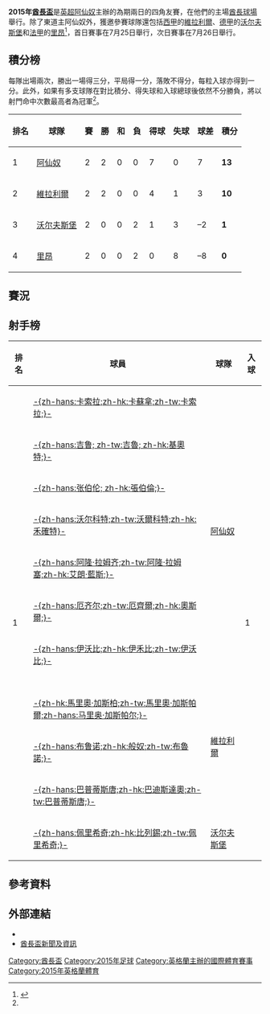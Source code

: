 {{noteta|G1=足球|G2=FAcup|G3=arsenal|G4=德甲|G5=laliga
}}
{{Infobox International Football Competition
| year = 2015
| image = 
| size = 
| dates = 2015年7月25至26日
| country = 英格蘭
| num_teams = 4
| confederations = 1
| venues = 1
| cities = 1
| champion_other = {{flagicon|ENG}} [[阿仙奴|阿仙奴]]
| count = 4
| second_other = {{flagicon|ESP}} [[比利亞雷阿爾足球俱樂部|維拉利爾]]
| third_other = {{flagicon|GER}} [[沃尔夫斯堡足球俱乐部|沃尔夫斯堡]]
| fourth_other = {{flagicon|FRA}} [[奥林匹克里昂|里昂]]
| matches = 4
| goals = 12
| top_scorer = 12位球員（1球）
| prevseason = [[2014年酋長盃|2014]]
| nextseason = [[2017年酋長盃|2017]]
}}
'''2015年[[酋長盃|酋長盃]]'''是[[英超|英超]][[阿仙奴|阿仙奴]]主辦的為期兩日的四角友賽，在他們的主場[[酋長球場|酋長球場]]舉行。除了東道主阿仙奴外，獲邀參賽球隊還包括[[西甲|西甲]]的[[比利亞雷阿爾足球俱樂部|維拉利爾]]、[[德甲|德甲]]的[[沃尔夫斯堡足球俱乐部|沃尔夫斯堡]]和[[法甲|法甲]]的[[奥林匹克里昂|里昂]]<ref name=arsenal>{{cite web|url= http://www.arsenal.com/news/news-archive/20150518/emirates-cup-2015-line-up-confirmed|title= Emirates Cup 2015 line-up confirmed|work= Arsenal.com|date= 2015-05-18|accessdate= 2017-04-26|language= en|archive-date= 2020-02-09|archive-url= https://web.archive.org/web/20200209090254/https://www.arsenal.com/news/news-archive/20150518/emirates-cup-2015-line-up-confirmed|dead-url= no}}</ref>，首日賽事在7月25日舉行，次日賽事在7月26日舉行。

==積分榜==
每隊出場兩次，勝出一場得三分，平局得一分，落敗不得分，每粒入球亦得到一分。此外，如果有多支球隊在對比積分、得失球和入球總球後依然不分勝負，將以射門命中次數最高者為冠軍<ref name=arsenal/>。
{|class="wikitable" style="text-align: center;"
|-
!排名
!球隊
!賽
!勝
!和
!負
!得球
!失球
!球差
!積分
|-
|1
|align="left"|{{flagicon|ENG}} [[阿仙奴|阿仙奴]]
|2 || 2 || 0 || 0 || 7 || 0 || 7 || '''13'''
|-

|2
|align="left"|{{flagicon|ESP}} [[比利亞雷阿爾足球俱樂部|維拉利爾]]
|2 || 2 || 0 || 0 || 4 || 1 || 3 || '''10'''
|-

|3
|align="left"|{{flagicon|GER}} [[沃尔夫斯堡足球俱乐部|沃尔夫斯堡]]
|2 || 0 || 0 || 2 || 1 || 3 || –2 || '''1'''
|-

|4
|align="left"|{{flagicon|FRA}} [[奥林匹克里昂|里昂]]
|2 || 0 || 0 || 2 || 0 || 8 || –8 || '''0'''
|}

==賽況==
{{football box
|date       = 2015年7月25日
|time       = [[英国夏令时|英国夏令时]]14：00
|team1      = [[沃尔夫斯堡足球俱乐部|沃尔夫斯堡]] {{flagicon|GER}}
|score      = 1–2
|goals1     = [[伊萬·佩里希奇|-{zh-hans:佩里希奇;zh-hk:比列錫;zh-tw:佩里希奇;}-]] {{goal|10}}
|goals2     = [[馬里奥·加斯帕爾·佩雷茲|-{zh-hk:馬里奧·加斯柏;zh-tw:馬里奧·加斯帕爾;zh-hans:马里奥·加斯帕尔;}-]] {{goal|8}}<br />{{link-en|納胡爾·萊瓦|Matías Nahuel}} {{goal|16}}
|report     = [http://www.arsenal.com/news/news-archive/20150725/wolfsburg-1-2-villarreal-match-report 報告]
|team2      = {{flagicon|SPA}} [[比利亞雷阿爾足球俱樂部|維拉利爾]]
|stadium    = [[倫敦|倫敦]][[酋長球場|酋長球場]]
|attendance = 56,690
|referee    = 波比·馬德利（Robert Madley）（{{nfa|ENG}}）
}}
{{football box
|date       = 2015年7月25日
|time       = [[英国夏令时|英国夏令时]]16：20
|team1      = [[阿仙奴|阿仙奴]] {{flagicon|ENG}}
|score      = 6–0
|report     = [http://www.arsenal.com/match/report/1415/post/first-team/arsenal-v-lyon-match-report 報告]
|team2      = {{flagicon|FRA}} [[奥林匹克里昂|里昂]]
|goals1     = [[奥利弗·吉鲁|-{zh-hans:吉鲁; zh-tw:吉魯; zh-hk:基奧特;}-]] {{goal|29}}<br />[[亚历克斯·奥克斯雷德-张伯伦|-{zh-hans:张伯伦; zh-hk:張伯倫;}-]] {{goal|33}}<br />[[阿莱克斯·伊沃比|-{zh-hans:伊沃比; zh-tw:伊沃比; zh-hk:伊禾比;}-]] {{goal|35}}<br />[[阿隆·拉姆塞|-{zh-hans:阿隆·拉姆齐;zh-tw:阿隆·拉姆塞;zh-hk:艾朗·藍斯;}-]] {{goal|38}}<br />[[梅苏特·厄齐尔|-{zh-hans:厄齐尔;zh-tw:厄齊爾;zh-hk:奧斯爾;}-]] {{goal|61}}<br />[[辛迪·卡蘇拿|-{zh-hans:卡索拉;zh-hk:卡蘇拿;zh-tw:卡索拉;}-]] {{goal|84}}
|goals2     = 
|stadium    = [[倫敦|倫敦]][[酋長球場|酋長球場]]
|attendance = 56,690
|referee    = [[莊拿芬·摩斯|莊拿芬·摩斯]] （{{nfa|ENG}}）
}}
{{football box
|date       = 2015年7月26日
|time       = [[英国夏令时|英国夏令时]]14：00
|team1      = [[奥林匹克里昂|里昂]] {{flagicon|FRA}}
|score      = 0–2
|report     = [http://www.arsenal.com/news/news-archive/20150726/lyon-0-2-villarreal-match-report 報告]
|team2      = {{flagicon|ESP}} [[比利亞雷阿爾足球俱樂部|維拉利爾]]
|goals1     = 
|goals2     = [[布魯諾·索里亞諾|-{zh-hans:布鲁诺;zh-hk:般奴;zh-tw:布魯諾;}-]] {{goal|31|pen.}}<br />[[萊奧·巴普蒂斯塔奧|-{zh-hans:巴普蒂斯唐;zh-hk:巴迪斯達奧;zh-tw:巴普蒂斯唐;}-]] {{goal|54}}
|stadium    = [[倫敦|倫敦]][[酋長球場|酋長球場]]
|attendance = 59,918
|referee    = 佐藤流司（Ryuji Sato）（{{nfa|JPN}}）
}}
{{football box
|date       = 2015年7月26日
|time       = [[英国夏令时|英国夏令时]]16：20
|team1      = [[阿仙奴|阿仙奴]] {{flagicon|ENG}}
|score      = 1–0
|report     = [http://www.arsenal.com/match/report/1415/post/first-team/arsenal-v-wolfsburg-match-report 報告]
|team2      = {{flagicon|GER}} [[沃尔夫斯堡足球俱乐部|沃尔夫斯堡]]
|goals1     = [[西奧·沃爾科特|-{zh-hans:沃尔科特;zh-tw:沃爾科特;zh-hk:禾確特}-]] {{goal|51}}
|goals2     = 
|stadium    = [[倫敦|倫敦]][[酋長球場|酋長球場]]
|attendance = 59,918
|referee    = 克雷格·鮑森（Craig Pawson）（{{nfa|ENG}}）
|update     = Substitution for Arsenal: Akpom for Ozil
}}

==射手榜==
{| class="wikitable"
|-
! 排名 !! 球員 !! 球隊 !! 入球
|-
| rowspan=12|1 ||  {{flagicon|SPA}} [[辛迪·卡蘇拿|-{zh-hans:卡索拉;zh-hk:卡蘇拿;zh-tw:卡索拉;}-]]  ||rowspan=7|{{flagicon|ENG}} [[阿仙奴|阿仙奴]] || rowspan=12|1
|-
|    {{flagicon|FRA}} [[奥利弗·吉鲁|-{zh-hans:吉鲁; zh-tw:吉魯; zh-hk:基奧特;}-]]
|-
|    {{flagicon|ENG}} [[亚历克斯·奥克斯雷德-张伯伦|-{zh-hans:张伯伦; zh-hk:張伯倫;}-]]
|-
|    {{flagicon|ENG}} [[西奧·沃爾科特|-{zh-hans:沃尔科特;zh-tw:沃爾科特;zh-hk:禾確特}-]]
|-
|    {{flagicon|WAL}} [[阿隆·拉姆塞|-{zh-hans:阿隆·拉姆齐;zh-tw:阿隆·拉姆塞;zh-hk:艾朗·藍斯;}-]]
|-
|    {{flagicon|GER}} [[梅苏特·厄齐尔|-{zh-hans:厄齐尔;zh-tw:厄齊爾;zh-hk:奧斯爾;}-]]
|-
|    {{flagicon|NGR}} [[阿萊克斯·伊沃比|-{zh-hans:伊沃比;zh-hk:伊禾比;zh-tw:伊沃比;}-]]  
|-
|   {{flagicon|ARG}} {{link-en|納胡爾·萊瓦|Matías Nahuel}} || rowspan=4|{{flagicon|ESP}} [[比利亞雷阿爾足球俱樂部|維拉利爾]]
|-
|    {{flagicon|SPA}} [[馬里奥·加斯帕爾·佩雷茲|-{zh-hk:馬里奧·加斯柏;zh-tw:馬里奧·加斯帕爾;zh-hans:马里奥·加斯帕尔;}-]]
|-
|    {{flagicon|SPA}} [[布魯諾·索里亞諾|-{zh-hans:布鲁诺;zh-hk:般奴;zh-tw:布魯諾;}-]]
|-
|    {{flagicon|BRA}} [[萊奧·巴普蒂斯塔奧|-{zh-hans:巴普蒂斯唐;zh-hk:巴迪斯達奧;zh-tw:巴普蒂斯唐;}-]]
|-
|    {{flagicon|CRO}} [[伊萬·佩里希奇|-{zh-hans:佩里希奇;zh-hk:比列錫;zh-tw:佩里希奇;}-]] || {{flagicon|GER}} [[沃尔夫斯堡足球俱乐部|沃尔夫斯堡]]
|}

==參考資料==
{{Reflist|2}}

== 外部連結 ==
{{commonscat|2015 Emirates Cup}}

*{{official website|http://www.arsenal.com/emiratescup}}
*[http://www.emiratescup.lotyh.com/ 酋長盃新聞及資訊]{{Wayback|url=http://www.emiratescup.lotyh.com/ |date=20150605021311 }}

{{酋长杯}}

[[Category:酋長盃|Category:酋長盃]]
[[Category:2015年足球|Category:2015年足球]]
[[Category:英格蘭主辦的國際體育賽事|Category:英格蘭主辦的國際體育賽事]]
[[Category:2015年英格蘭體育|Category:2015年英格蘭體育]]